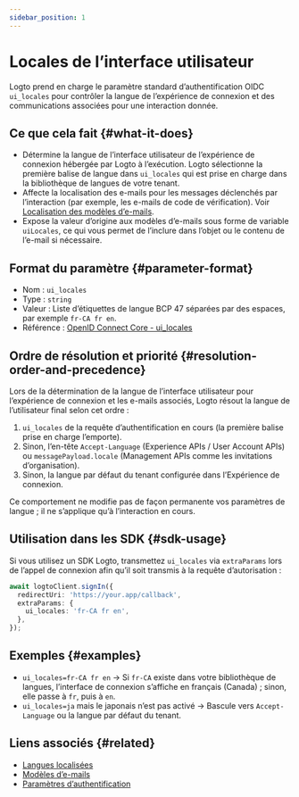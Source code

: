 ```yaml
---
sidebar_position: 1
---
```


# Locales de l’interface utilisateur

Logto prend en charge le paramètre standard d’authentification OIDC `ui_locales` pour contrôler la langue de l’expérience de connexion et des communications associées pour une interaction donnée.

## Ce que cela fait \{#what-it-does}

- Détermine la langue de l’interface utilisateur de l’expérience de connexion hébergée par Logto à l’exécution. Logto sélectionne la première balise de langue dans `ui_locales` qui est prise en charge dans la bibliothèque de langues de votre tenant.
- Affecte la localisation des e-mails pour les messages déclenchés par l’interaction (par exemple, les e-mails de code de vérification). Voir [Localisation des modèles d’e-mails](/connectors/email-connectors/email-templates#email-template-localization).
- Expose la valeur d’origine aux modèles d’e-mails sous forme de variable `uiLocales`, ce qui vous permet de l’inclure dans l’objet ou le contenu de l’e-mail si nécessaire.

## Format du paramètre \{#parameter-format}

- Nom : `ui_locales`
- Type : `string`
- Valeur : Liste d’étiquettes de langue BCP 47 séparées par des espaces, par exemple `fr-CA fr en`.
- Référence : [OpenID Connect Core - ui_locales](https://openid.net/specs/openid-connect-core-1_0.html)

## Ordre de résolution et priorité \{#resolution-order-and-precedence}

Lors de la détermination de la langue de l’interface utilisateur pour l’expérience de connexion et les e-mails associés, Logto résout la langue de l’utilisateur final selon cet ordre :

1. `ui_locales` de la requête d’authentification en cours (la première balise prise en charge l’emporte).
2. Sinon, l’en-tête `Accept-Language` (Experience APIs / User Account APIs) ou `messagePayload.locale` (Management APIs comme les invitations d’organisation).
3. Sinon, la langue par défaut du tenant configurée dans l’Expérience de connexion.

Ce comportement ne modifie pas de façon permanente vos paramètres de langue ; il ne s’applique qu’à l’interaction en cours.

## Utilisation dans les SDK \{#sdk-usage}

Si vous utilisez un SDK Logto, transmettez `ui_locales` via `extraParams` lors de l’appel de connexion afin qu’il soit transmis à la requête d’autorisation :

```ts
await logtoClient.signIn({
  redirectUri: 'https://your.app/callback',
  extraParams: {
    ui_locales: 'fr-CA fr en',
  },
});
```

## Exemples \{#examples}

- `ui_locales=fr-CA fr en` → Si `fr-CA` existe dans votre bibliothèque de langues, l’interface de connexion s’affiche en français (Canada) ; sinon, elle passe à `fr`, puis à `en`.
- `ui_locales=ja` mais le japonais n’est pas activé → Bascule vers `Accept-Language` ou la langue par défaut du tenant.

## Liens associés \{#related}

- [Langues localisées](/customization/localized-languages)
- [Modèles d’e-mails](/connectors/email-connectors/email-templates#email-template-localization)
- [Paramètres d’authentification](/end-user-flows/authentication-parameters)
